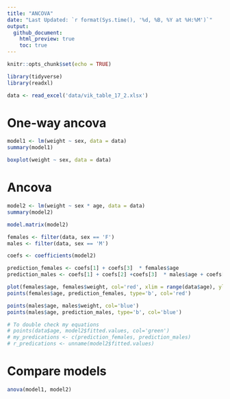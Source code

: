 ```yaml
---
title: "ANCOVA"
date: "Last Updated: `r format(Sys.time(), '%d, %B, %Y at %H:%M')`"
output:
  github_document:
    html_preview: true
    toc: true
---
```


```r
knitr::opts_chunk$set(echo = TRUE)
```

```r
library(tidyverse)
library(readxl)
```

```r
data <- read_excel('data/vik_table_17_2.xlsx')
```

# One-way ancova

```r
model1 <- lm(weight ~ sex, data = data)
summary(model1)
```

```r
boxplot(weight ~ sex, data = data)
```


# Ancova

```r
model2 <- lm(weight ~ sex * age, data = data)
summary(model2)
```
```r
model.matrix(model2)
```

```r
females <- filter(data, sex == 'F')
males <- filter(data, sex == 'M')

coefs <- coefficients(model2)

prediction_females <- coefs[1] + coefs[3]  * females$age 
prediction_males <- coefs[1] + coefs[2] +coefs[3]  * males$age + coefs[4] * males$age 

plot(females$age, females$weight, col='red', xlim = range(data$age), ylim = range(data$weight))
points(females$age, prediction_females, type='b', col='red')

points(males$age, males$weight, col='blue')
points(males$age, prediction_males, type='b', col='blue')

# To double check my equations
# points(data$age, model2$fitted.values, col='green')
# my_predications <- c(prediction_females, prediction_males)
# r_predications <- unname(model2$fitted.values)
```


# Compare models

```r
anova(model1, model2)
```

